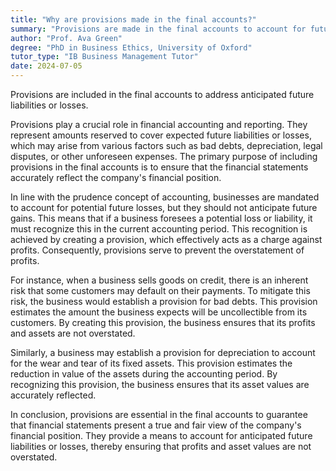 ```yaml
---
title: "Why are provisions made in the final accounts?"
summary: "Provisions are made in the final accounts to account for future liabilities or losses that are anticipated."
author: "Prof. Ava Green"
degree: "PhD in Business Ethics, University of Oxford"
tutor_type: "IB Business Management Tutor"
date: 2024-07-05
---
```


Provisions are included in the final accounts to address anticipated future liabilities or losses.

Provisions play a crucial role in financial accounting and reporting. They represent amounts reserved to cover expected future liabilities or losses, which may arise from various factors such as bad debts, depreciation, legal disputes, or other unforeseen expenses. The primary purpose of including provisions in the final accounts is to ensure that the financial statements accurately reflect the company's financial position.

In line with the prudence concept of accounting, businesses are mandated to account for potential future losses, but they should not anticipate future gains. This means that if a business foresees a potential loss or liability, it must recognize this in the current accounting period. This recognition is achieved by creating a provision, which effectively acts as a charge against profits. Consequently, provisions serve to prevent the overstatement of profits.

For instance, when a business sells goods on credit, there is an inherent risk that some customers may default on their payments. To mitigate this risk, the business would establish a provision for bad debts. This provision estimates the amount the business expects will be uncollectible from its customers. By creating this provision, the business ensures that its profits and assets are not overstated.

Similarly, a business may establish a provision for depreciation to account for the wear and tear of its fixed assets. This provision estimates the reduction in value of the assets during the accounting period. By recognizing this provision, the business ensures that its asset values are accurately reflected.

In conclusion, provisions are essential in the final accounts to guarantee that financial statements present a true and fair view of the company's financial position. They provide a means to account for anticipated future liabilities or losses, thereby ensuring that profits and asset values are not overstated.
    